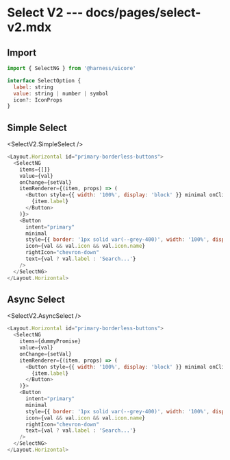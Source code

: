 # Select V2 --- docs/pages/select-v2.mdx


## Import

```js
import { SelectNG } from '@harness/uicore'
```

```js
interface SelectOption {
  label: string
  value: string | number | symbol
  icon?: IconProps
}

```

## Simple Select

<SelectV2.SimpleSelect />

```js
<Layout.Horizontal id="primary-borderless-buttons">
  <SelectNG
    items={[]}
    value={val}
    onChange={setVal}
    itemRenderer={(item, props) => (
      <Button style={{ width: '100%', display: 'block' }} minimal onClick={props.handleClick}>
        {item.label}
      </Button>
    )}>
    <Button
      intent="primary"
      minimal
      style={{ border: '1px solid var(--grey-400)', width: '100%', display: 'block' }}
      icon={val && val.icon && val.icon.name}
      rightIcon="chevron-down"
      text={val ? val.label : 'Search...'}
    />
  </SelectNG>
</Layout.Horizontal>
```

## Async Select

<SelectV2.AsyncSelect />

```js
<Layout.Horizontal id="primary-borderless-buttons">
  <SelectNG
    items={dummyPromise}
    value={val}
    onChange={setVal}
    itemRenderer={(item, props) => (
      <Button style={{ width: '100%', display: 'block' }} minimal onClick={props.handleClick}>
        {item.label}
      </Button>
    )}>
    <Button
      intent="primary"
      minimal
      style={{ border: '1px solid var(--grey-400)', width: '100%', display: 'block' }}
      icon={val && val.icon && val.icon.name}
      rightIcon="chevron-down"
      text={val ? val.label : 'Search...'}
    />
  </SelectNG>
</Layout.Horizontal>
```
